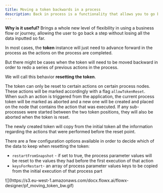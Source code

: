 ```yaml
---
title: Moving a token backwards in a process
description: Back in process is a functionality that allows you to go back in a business process redo a series of previous **actions** in the process.
---
```


**Why is it useful?** Brings a whole new level of flexibility in using a business flow or journey, allowing the user to go back a step without losing all the data inputted so far.

In most cases, the **token** instance will just need to advance forward in the process as the actions on the process are completed.

<Card title="Token" href="../../building-blocks/token">
</Card>

But there might be cases when the token will need to be moved backward in order to redo a series of previous actions in the process.

We will call this behavior **resetting the token**.

The token can only be reset to certain actions on certain process nodes. These actions will be marked accordingly with a flag `allowTokenReset`. When such an action is triggered from the application, the current process token will be marked as aborted and a new one will be created and placed on the node that contains the action that was executed. If any sub-processes were started between the two token positions, they will also be aborted when the token is reset.

The newly created token will copy from the initial token all the information regarding the actions that were performed before the reset point.

There are a few configuration options available in order to decide which of the data to keep when resetting the token:

* `restartFromSnapshot` - if set to true, the process parameter values will be reset to the values they had before the first execution of that action
* `keysForRestart`- an array of process parameter values keys to be copied from the initial execution of that process part

<Frame>
![](https://s3.eu-west-1.amazonaws.com/docx.flowx.ai/flowx-designer/pf_moving_token_bw.gif)
</Frame>